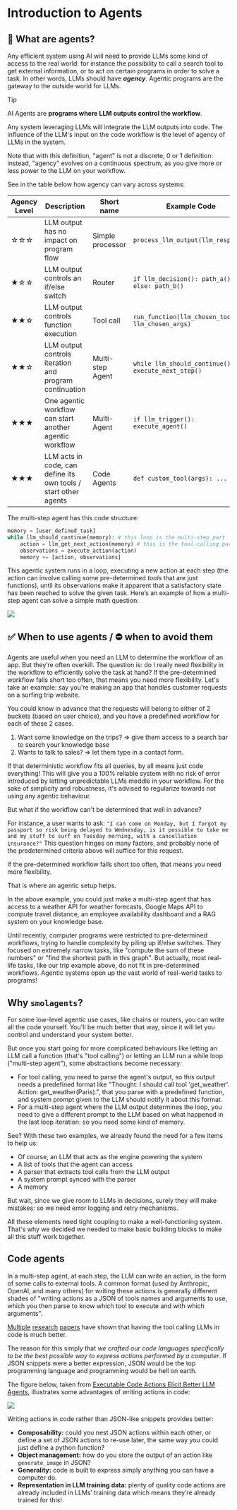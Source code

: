 # Introduction to Agents

## 🤔 What are agents?

Any efficient system using AI will need to provide LLMs some kind of access to the real world: for instance the possibility to call a search tool to get external information, or to act on certain programs in order to solve a task. In other words, LLMs should have ***agency***. Agentic programs are the gateway to the outside world for LLMs.

> [!TIP]
> AI Agents are **programs where LLM outputs control the workflow**.

Any system leveraging LLMs will integrate the LLM outputs into code. The influence of the LLM's input on the code workflow is the level of agency of LLMs in the system.

Note that with this definition, "agent" is not a discrete, 0 or 1 definition: instead, "agency" evolves on a continuous spectrum, as you give more or less power to the LLM on your workflow.

See in the table below how agency can vary across systems:

| Agency Level | Description                                            | Short name       | Example Code                                       |
| ------------ | ------------------------------------------------------ | ---------------- | -------------------------------------------------- |
| ☆☆☆ | LLM output has no impact on program flow                        | Simple processor | `process_llm_output(llm_response)`                 |
| ★☆☆ | LLM output controls an if/else switch                           | Router           | `if llm_decision(): path_a() else: path_b()`       |
| ★★☆ | LLM output controls function execution                          | Tool call        | `run_function(llm_chosen_tool, llm_chosen_args)`   |
| ★★☆ | LLM output controls iteration and program continuation          | Multi-step Agent | `while llm_should_continue(): execute_next_step()` |
| ★★★ | One agentic workflow can start another agentic workflow         | Multi-Agent      | `if llm_trigger(): execute_agent()`                |
| ★★★ | LLM acts in code, can define its own tools / start other agents | Code Agents      | `def custom_tool(args): ...`                       |

The multi-step agent has this code structure:

```python
memory = [user_defined_task]
while llm_should_continue(memory): # this loop is the multi-step part
    action = llm_get_next_action(memory) # this is the tool-calling part
    observations = execute_action(action)
    memory += [action, observations]
```

This agentic system runs in a loop, executing a new action at each step (the action can involve calling some pre-determined *tools* that are just functions), until its observations make it apparent that a satisfactory state has been reached to solve the given task. Here’s an example of how a multi-step agent can solve a simple math question:

<div class="flex justify-center">
    <img src="https://huggingface.co/datasets/huggingface/documentation-images/resolve/main/transformers/Agent_ManimCE.gif"/>
</div>


## ✅ When to use agents / ⛔ when to avoid them

Agents are useful when you need an LLM to determine the workflow of an app. But they’re often overkill. The question is: do I really need flexibility in the workflow to efficiently solve the task at hand?
If the pre-determined workflow falls short too often, that means you need more flexibility.
Let's take an example: say you're making an app that handles customer requests on a surfing trip website.

You could know in advance that the requests will belong to either of 2 buckets (based on user choice), and you have a predefined workflow for each of these 2 cases.

1. Want some knowledge on the trips? ⇒ give them access to a search bar to search your knowledge base
2. Wants to talk to sales? ⇒ let them type in a contact form.

If that deterministic workflow fits all queries, by all means just code everything! This will give you a 100% reliable system with no risk of error introduced by letting unpredictable LLMs meddle in your workflow. For the sake of simplicity and robustness, it's advised to regularize towards not using any agentic behaviour. 

But what if the workflow can't be determined that well in advance? 

For instance, a user wants to ask: `"I can come on Monday, but I forgot my passport so risk being delayed to Wednesday, is it possible to take me and my stuff to surf on Tuesday morning, with a cancellation insurance?"` This question hinges on many factors, and probably none of the predetermined criteria above will suffice for this request.

If the pre-determined workflow falls short too often, that means you need more flexibility.

That is where an agentic setup helps.

In the above example, you could just make a multi-step agent that has access to a weather API for weather forecasts, Google Maps API to compute travel distance, an employee availability dashboard and a RAG system on your knowledge base.

Until recently, computer programs were restricted to pre-determined workflows, trying to handle complexity by piling up  if/else switches. They focused on extremely narrow tasks, like "compute the sum of these numbers" or "find the shortest path in this graph". But actually, most real-life tasks, like our trip example above, do not fit in pre-determined workflows. Agentic systems open up the vast world of real-world tasks to programs!

## Why `smolagents`?

For some low-level agentic use cases, like chains or routers, you can write all the code yourself. You'll be much better that way, since it will let you control and understand your system better.

But once you start going for more complicated behaviours like letting an LLM call a function (that's "tool calling") or letting an LLM run a while loop ("multi-step agent"), some abstractions become necessary:
- For tool calling, you need to parse the agent's output, so this output needs a predefined format like "Thought: I should call tool 'get_weather'. Action: get_weather(Paris).", that you parse with a predefined function, and system prompt given to the LLM should notify it about this format.
- For a multi-step agent where the LLM output determines the loop, you need to give a different prompt to the LLM based on what happened in the last loop iteration: so you need some kind of memory.

See? With these two examples, we already found the need for a few items to help us:

- Of course, an LLM that acts as the engine powering the system
- A list of tools that the agent can access
- A parser that extracts tool calls from the LLM output
- A system prompt synced with the parser
- A memory

But wait, since we give room to LLMs in decisions, surely they will make mistakes: so we need error logging and retry mechanisms.

All these elements need tight coupling to make a well-functioning system. That's why we decided we needed to make basic building blocks to make all this stuff work together.

## Code agents

In a multi-step agent, at each step, the LLM can write an action, in the form of some calls to external tools. A common format (used by Anthropic, OpenAI, and many others) for writing these actions is generally different shades of "writing actions as a JSON of tools names and arguments to use, which you then parse to know which tool to execute and with which arguments".

[Multiple](https://huggingface.co/papers/2402.01030) [research](https://huggingface.co/papers/2411.01747) [papers](https://huggingface.co/papers/2401.00812) have shown that having the tool calling LLMs in code is much better.

The reason for this simply that *we crafted our code languages specifically to be the best possible way to express actions performed by a computer*. If JSON snippets were a better expression, JSON would be the top programming language and programming would be hell on earth.

The figure below, taken from [Executable Code Actions Elicit Better LLM Agents](https://huggingface.co/papers/2402.01030), illustrates some advantages of writing actions in code:

<img src="https://huggingface.co/datasets/huggingface/documentation-images/resolve/main/transformers/code_vs_json_actions.png">

Writing actions in code rather than JSON-like snippets provides better:

- **Composability:** could you nest JSON actions within each other, or define a set of JSON actions to re-use later, the same way you could just define a python function?
- **Object management:** how do you store the output of an action like `generate_image` in JSON?
- **Generality:** code is built to express simply anything you can have a computer do.
- **Representation in LLM training data:** plenty of quality code actions are already included in LLMs’ training data which means they’re already trained for this!
